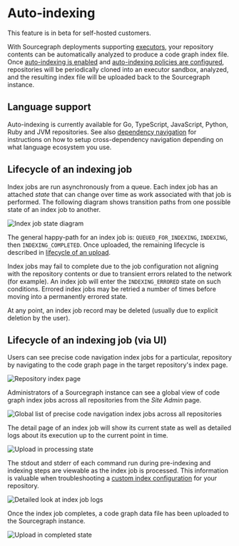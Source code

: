 # Auto-indexing

<Callout type="note">This feature is in beta for self-hosted customers.</Callout>

With Sourcegraph deployments supporting [executors](../../admin/executors/index.md), your repository contents can be automatically analyzed to produce a code graph index file. Once [auto-indexing is enabled](../how-to/enable_auto_indexing.md) and [auto-indexing policies are configured](../how-to/configure_auto_indexing.md), repositories will be periodically cloned into an executor sandbox, analyzed, and the resulting index file will be uploaded back to the Sourcegraph instance.

## Language support

Auto-indexing is currently available for Go, TypeScript, JavaScript, Python, Ruby and JVM repositories. See also [dependency navigation](features.md#dependency-navigation) for instructions on how to setup cross-dependency navigation depending on what language ecosystem you use.

## Lifecycle of an indexing job

Index jobs are run asynchronously from a queue. Each index job has an attached _state_ that can change over time as work associated with that job is performed. The following diagram shows transition paths from one possible state of an index job to another.

![Index job state diagram](https://storage.googleapis.com/sourcegraph-assets/Docs/index-states.svg)

The general happy-path for an index job is: `QUEUED_FOR_INDEXING`, `INDEXING`, then `INDEXING_COMPLETED`. Once uploaded, the remaining lifecycle is described in [lifecycle of an upload](uploads.md#lifecycle-of-an-upload).

Index jobs may fail to complete due to the job configuration not aligning with the repository contents or due to transient errors related to the network (for example). An index job will enter the `INDEXING_ERRORED` state on such conditions. Errored index jobs may be retried a number of times before moving into a permanently errored state.

At any point, an index job record may be deleted (usually due to explicit deletion by the user).

## Lifecycle of an indexing job (via UI)

Users can see precise code navigation index jobs for a particular, repository by navigating to the code graph page in the target repository's index page.

<img src="https://storage.googleapis.com/sourcegraph-assets/docs/images/code-intelligence/sg-3.33/repository-page.png" class="screenshot" alt="Repository index page" />

Administrators of a Sourcegraph instance can see a global view of code graph index jobs across all repositories from the _Site Admin_ page.

<img src="https://storage.googleapis.com/sourcegraph-assets/docs/images/code-intelligence/renamed/indexes-list.png" class="screenshot" alt="Global list of precise code navigation index jobs across all repositories" />

The detail page of an index job will show its current state as well as detailed logs about its execution up to the current point in time.

<img src="https://storage.googleapis.com/sourcegraph-assets/docs/images/code-intelligence/renamed/indexes-processing.png" class="screenshot" alt="Upload in processing state" />

The stdout and stderr of each command run during pre-indexing and indexing steps are viewable as the index job is processed. This information is valuable when troubleshooting a [custom index configuration](../references/auto_indexing_configuration.md) for your repository.

<img src="https://storage.googleapis.com/sourcegraph-assets/docs/images/code-intelligence/renamed/indexes-processing-detail.png" class="screenshot" alt="Detailed look at index job logs" />

Once the index job completes, a code graph data file has been uploaded to the Sourcegraph instance.

<img src="https://storage.googleapis.com/sourcegraph-assets/docs/images/code-intelligence/renamed/indexes-completed.png" class="screenshot" alt="Upload in completed state" />
